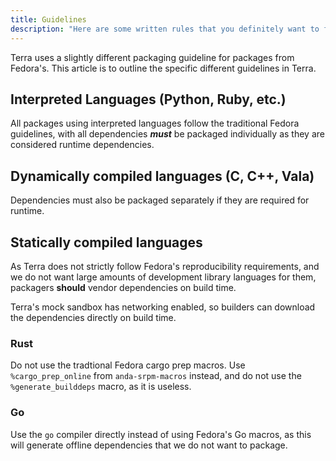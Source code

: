 ```yaml
---
title: Guidelines
description: "Here are some written rules that you definitely want to follow!"
---
```


Terra uses a slightly different packaging guideline for packages from Fedora's. This article is to outline the specific different guidelines in Terra.

## Interpreted Languages (Python, Ruby, etc.)

All packages using interpreted languages follow the traditional Fedora guidelines, with all dependencies **_must_** be packaged individually as they are considered runtime dependencies.

## Dynamically compiled languages (C, C++, Vala)

Dependencies must also be packaged separately if they are required for runtime.

## Statically compiled languages

As Terra does not strictly follow Fedora's reproducibility requirements, and we do not want large amounts of development library languages for them, packagers **should** vendor dependencies on build time.

Terra's mock sandbox has networking enabled, so builders can download the dependencies directly on build time.

### Rust

Do not use the tradtional Fedora cargo prep macros. Use `%cargo_prep_online` from `anda-srpm-macros` instead, and do not use the `%generate_builddeps` macro, as it is useless.

### Go

Use the `go` compiler directly instead of using Fedora's Go macros, as this will generate offline dependencies that we do not want to package.
